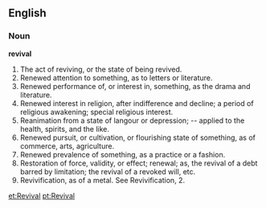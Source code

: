 ==English==

===Noun===

'''revival'''

#The act of reviving, or the state of being revived.
#Renewed attention to something, as to letters or literature.
#Renewed performance of, or interest in, something, as the drama and literature.
#Renewed interest in religion, after indifference and decline; a period of religious awakening; special religious interest.
#Reanimation from a state of langour or depression; -- applied to the health, spirits, and the like.
#Renewed pursuit, or cultivation, or flourishing state of something, as of commerce, arts, agriculture.
#Renewed prevalence of something, as a practice or a fashion.
#Restoration of force, validity, or effect; renewal; as, the revival of a debt barred by limitation; the revival of a revoked will, etc.
#Revivification, as of a metal. See Revivification, 2.

[[et:Revival]]
[[pt:Revival]]